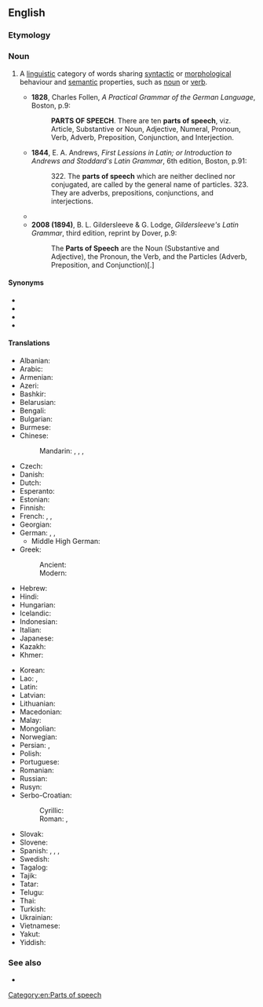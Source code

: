 {{also|part-of-speech}}
==English==
{{wikipedia}}

===Etymology===
{{calque|en|la|pars orationis}}

===Noun===
{{en-noun|parts of speech}}

# {{lb|en|grammar}} A [[linguistic]] category of words sharing [[syntactic]] or [[morphological]] behaviour and [[semantic]] properties, such as [[noun]] or [[verb]].
#* '''1828''', Charles Follen, ''A Practical Grammar of the German Language'', Boston, p.9:
#*: '''PARTS OF SPEECH'''. There are ten '''parts of speech''', viz. Article, Substantive or Noun, Adjective, Numeral, Pronoun, Verb, Adverb, Preposition, Conjunction, and Interjection.
#* '''1844''', E. A. Andrews, ''First Lessions in Latin; or Introduction to Andrews and Stoddard's Latin Grammar'', 6th edition, Boston, p.91:
#*: 322. The '''parts of speech''' which are neither declined nor conjugated, are called by the general name of particles. 323. They are adverbs, prepositions, conjunctions, and interjections.
#* {{quote-book|passage=One group of substantives, the gerunds (''scolding''), belongs to a form-class with infinitives and with other verb-forms, in serving as head for certain types of modifiers, such as a goal (''scolding the boys''). For this reason a system of '''parts of speech''' in a language like English cannot be set up in any fully satisfactory way: our list of '''parts of speech''' will depend upon which functions we take to be the most important.|title=Language|author=Leonard Bloomfield|year=1933|page=269}}
#* '''2008 (1894)''', B. L. Gildersleeve & G. Lodge, ''Gildersleeve's Latin Grammar'', third edition, reprint by Dover, p.9:
#*: The '''Parts of Speech''' are the Noun (Substantive and Adjective), the Pronoun, the Verb, and the Particles (Adverb, Preposition, and Conjunction)[.]

====Synonyms====
* {{l|en|lexical category}}
* {{l|en|lexical class}}
* {{l|en|syntactic category}}
* {{l|en|word class}}

====Translations====
{{trans-top|the function a word or phrase performs}}
* Albanian: {{t|sq|pjesë e ligjëratës|f}}
* Arabic: {{t|ar|جُزْء الْكَلَام|m}}
* Armenian: {{t|hy|խոսքի մաս|}}
* Azeri: {{t|az|nitq hissəsi}}
* Bashkir: {{t|ba|һүҙ төркөмө|sc=Cyrl}}
* Belarusian: {{t|be|часці́на мо́вы|f|sc=Cyrl}}
* Bengali: {{t-needed|bn}}
* Bulgarian: {{t|bg|част на ре́чта|f|sc=Cyrl}}
* Burmese: {{t+|my|ဝါစင်္ဂ|sc=Mymr}}
* Chinese:
*: Mandarin: {{t+|cmn|詞類|sc=Hani}}, {{t+|cmn|词类|tr=cílèi|sc=Hani}}, {{t+|cmn|詞性|sc=Hani}}, {{t+|cmn|词性|tr=cíxìng|sc=Hani}}
* Czech: {{t+|cs|slovní druh|m}}
* Danish: {{t+|da|ordklasse|c}}
* Dutch: {{t+|nl|woordsoort|f}}
* Esperanto: {{t|eo|parolparto}}
* Estonian: {{t|et|sõnaliik}}
* Finnish: {{t+|fi|sanaluokka}}
* French: {{t+|fr|classe lexicale|f}}, {{t+|fr|partie du discours|f}}, {{t+|fr|classe grammaticale|f}}
* Georgian: {{t|ka|მეტყველების ნაწილი|sc=Geor}}
* German: {{t+|de|Redeteil|m}}, {{t|de|Sprachteil|m}}, {{t+|de|Wortart|f}}
** Middle High German: {{t|gmh|teil der red}}
* Greek:
*: Ancient: {{t|grc|μέρος τοῦ λόγου|n|sc=Grek}}
*: Modern: {{t+|el|μέρος του λόγου|n|sc=Grek}}
* Hebrew: {{t|he|חֵלֶק דיבור|m|tr=khélek dibúr}}
* Hindi: {{t|hi|शब्द भेद|sc=Deva}}
* Hungarian: {{t+|hu|szófaj}}
* Icelandic: {{t|is|orðflokkur|m}}
* Indonesian: {{t+|id|kelas kata}}
* Italian: {{t+|it|parte del discorso|f}}
* Japanese: {{t+|ja|品詞|tr=ひんし, hinshi}}
* Kazakh: {{t+|kk|сөз табы|sc=Cyrl}}
* Khmer: {{t-needed|km}}
{{trans-mid}}
* Korean: {{t+|ko|품사|sc=Kore}}
* Lao: {{t|lo|ວະຈີວິພາກ|sc=Laoo}}, {{t|lo|ໂສດ|sc=Laoo}}
* Latin: {{t+|la|pars ōrātiōnis|f}}
* Latvian: {{t|lv|vārdšķira|f}}
* Lithuanian: {{t+|lt|kalbos dalis|f}}
* Macedonian: {{t|mk|зборовна група|f|sc=Cyrl}}
* Malay: {{t|ms|golongan kata}}
* Mongolian: {{t+|mn|үгсийн аймаг|sc=Cyrl}}
* Norwegian: {{t+|no|ordklasse}}
* Persian: {{t|fa|ادات سخن|tr=adât-e soxan|sc=fa-Arab}}, {{t|fa|نوع کلمه|tr=now'-e kalame|sc=fa-Arab}}
* Polish: {{t+|pl|część mowy|f}}
* Portuguese: {{t+|pt|classe gramatical|f}}
* Romanian: {{t+|ro|parte de vorbire|f}}
* Russian: {{t+|ru|часть ре́чи|f}}
* Rusyn: {{t|rue|часть ре́чі|f|sc=Cyrl}}
* Serbo-Croatian:
*: Cyrillic: {{t|sh|врста речи|f|sc=Cyrl}}
*: Roman: {{t|sh|vrsta riječi|f}}, {{t|sh|vrsta reči|f}}
* Slovak: {{t|sk|slovný druh|m}}
* Slovene: {{t|sl|besedna vrsta|f}}
* Spanish: {{t+|es|parte de la oración|f}}, {{t|es|parte de oración|f}}, {{t+|es|categoría gramatical|f}}, {{t|es|parte del habla|f}}
* Swedish: {{t+|sv|ordklass|c}}
* Tagalog: {{t|tl|bahagi ng pananalita}}
* Tajik: {{t+|tg|ҳиссаҳои нутқ|sc=Cyrl}}
* Tatar: {{t+|tt|сүз төркеме|sc=Cyrl}}
* Telugu: {{t|te|భాషాభాగము|sc=Telu}}
* Thai: {{t|th|วจีวิภาค}}
* Turkish: {{t+|tr|sözcük türü}}
* Ukrainian: {{t+|uk|части́на мови|f|sc=Cyrl}}
* Vietnamese: {{t+|vi|từ loại}}
* Yakut: {{t|sah|саҥа чааһа|sc=Cyrl}}
* Yiddish: {{t|yi|ווערטערקלאַס|m|sc=Hebr}}
{{trans-bottom}}

===See also===
* {{list:parts of speech/en}}

[[Category:en:Parts of speech]]